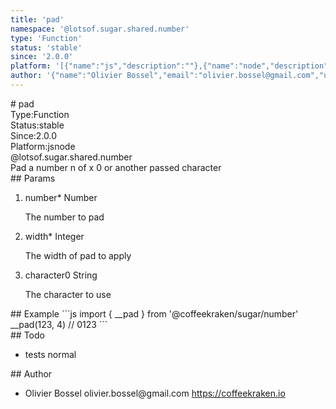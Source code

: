 ```yaml
---
title: 'pad'
namespace: '@lotsof.sugar.shared.number'
type: 'Function'
status: 'stable'
since: '2.0.0'
platform: '[{"name":"js","description":""},{"name":"node","description":""}]'
author: '{"name":"Olivier Bossel","email":"olivier.bossel@gmail.com","url":"https://coffeekraken.io"}'
---
```

<div class="docmap-mdx">
# pad
<div class="_metas">
<div class="_type"><span class="_type-label">Type:</span><span class="_type-value">Function</span></div>
<div class="_status"><span class="_status-label">Status:</span><span class="_status-value -stable">stable</span></div>
<div class="_since"><span class="_since-label">Since:</span><span class="_since-value">2.0.0</span></div>
<div class="_platform"><span class="_platform-label">Platform:</span><span class="_platform-value">js</span><span class="_platform-value">node</span></div>
</div>
<div class="_namespace">@lotsof.sugar.shared.number</div>
<div class="_description">
Pad a number n of x 0 or another passed character
</div>
<div class="_params">
## Params
<ol class="_list">
<li class="_item">
<span class="_name">number<span class="_required">*</span></span><span class="_default"></span> <span class="_type">Number</span>
<p class="_description">The number to pad</p>
</li>
<li class="_item">
<span class="_name">width<span class="_required">*</span></span><span class="_default"></span> <span class="_type">Integer</span>
<p class="_description">The width of pad to apply</p>
</li>
<li class="_item">
<span class="_name">character</span><span class="_default">0</span> <span class="_type">String</span>
<p class="_description">The character to use</p>
</li>
</ol>
</div>
<div class="_examples">
## Example
```js
import { __pad } from '@coffeekraken/sugar/number'
__pad(123, 4) // 0123
```
</div>
<div class="_todo">
## Todo
<ul class="_list">
<li class="_item">
<span class="_description">tests</span>
<span class="_priority -normal">normal</span>
</li>
</ul>
</div>
<div class="_author">
## Author
<ul class="_list">
<li class="_item">
<span class="_name">Olivier Bossel</span>
<span class="_email">olivier.bossel@gmail.com</span>
<a href="https://coffeekraken.io" target="_blank" class="_url">https://coffeekraken.io</a>
</li>
</ul>
</div>
</div>